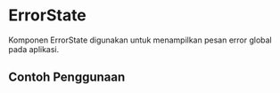 
<Meta title="State/ErrorState" component={ErrorState} />

# ErrorState

Komponen ErrorState digunakan untuk menampilkan pesan error global pada aplikasi.

## Contoh Penggunaan

<Preview>
  <Story name="Default">
    <ErrorState error={new Error('Test error')} />
  </Story>
</Preview>
